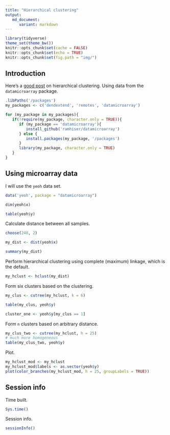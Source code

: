```yaml
---
title: "Hierarchical clustering"
output:
   md_document:
      variant: markdown
---
```


```r
library(tidyverse)
theme_set(theme_bw())
knitr::opts_chunk$set(cache = FALSE)
knitr::opts_chunk$set(echo = TRUE)
knitr::opts_chunk$set(fig.path = "img/")
```

## Introduction

Here's a [good post](http://datascienceplus.com/hierarchical-clustering-in-r/) on hierarchical clustering. Using data from the `datamicroarray` package.

```r
.libPaths('/packages')
my_packages <- c('dendextend', 'remotes', 'datamicroarray')

for (my_package in my_packages){
   if(!require(my_package, character.only = TRUE)){
      if (my_package == 'datamicroarray'){
         install_github('ramhiser/datamicroarray')
      } else {
         install.packages(my_package, '/packages')
      }
      library(my_package, character.only = TRUE)
   }
}
```

## Using microarray data

I will use the `yeoh` data set.

```r
data('yeoh', package = "datamicroarray")

dim(yeoh$x)

table(yeoh$y)
```

Calculate distance between all samples.

```r
choose(248, 2)

my_dist <- dist(yeoh$x)

summary(my_dist)
```

Perform hierarchical clustering using complete (maximum) linkage, which is the default.

```r
my_hclust <- hclust(my_dist)
```

Form six clusters based on the clustering.

```r
my_clus <- cutree(my_hclust, k = 6)

table(my_clus, yeoh$y)

cluster_one <- yeoh$y[my_clus == 1]
```

Form `n` clusters based on arbitrary distance.

```r
my_clus_two <- cutree(my_hclust, h = 25)
# much more homogeneous
table(my_clus_two, yeoh$y)
```

Plot.

```r
my_hclust_mod <- my_hclust
my_hclust_mod$labels <- as.vector(yeoh$y)
plot(color_branches(my_hclust_mod, h = 25, groupLabels = TRUE))
```

## Session info

Time built.

```r
Sys.time()
```

Session info.

```r
sessionInfo()
```

